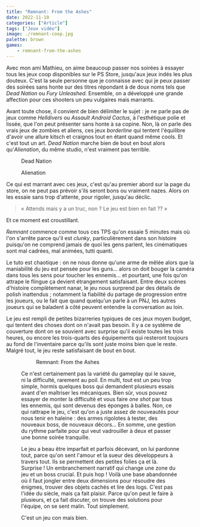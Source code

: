 ```yaml
---
title: "Remnant: From the Ashes"
date: 2022-11-10
categories: ["Article"]
tags: ["Jeux vidéo"]
image: ./remnant-coop.jpg
palette: brown
games:
	- remnant-from-the-ashes
---
```


Avec mon ami Mathieu, on aime beaucoup passer nos soirées à essayer tous les jeux coop disponibles sur le PS Store, jusqu'aux jeux indés les plus douteux. C'est la seule personne que je connaisse avec qui je peux passer des soirées sans honte sur des titres répondant à de doux noms tels que <Popup game="dead-nation-apocalypse-edition">_Dead Nation_</Popup> ou <Popup game="fury-unleashed">_Fury Unleashed_</Popup>. Ensemble, on a développé une grande affection pour ces shooters un peu vulgaires mais marrants.

Avant toute chose, il convient de bien délimiter le sujet : je ne parle pas de jeux comme <Popup game="helldivers">_Helldivers_</Popup>
ou <Popup game="assault-android-cactus">_Assault Android Cactus_</Popup>, à l'esthétique polie et lissée, que l'on peut présenter sans honte à sa
copine. Non, là on parle des vrais jeux de zombies et aliens, ces jeux _borderline_ qui tentent l'équilibre
d'avoir une allure kitsch et craignos tout en étant quand même cools. Et c'est tout un art. _Dead Nation_
marche bien de bout en bout alors qu'<Popup game="alienation">_Alienation_</Popup>, du même studio, n'est vraiment pas terrible.


<Gallery wide>
	<Figure src={deadNation} alt="Capture d'écran du jeu">
		Dead Nation
	</Figure>
	<Figure src={alienation} alt="Capture d'écran du jeu">
		Alienation
	</Figure>
</Gallery>

Ce qui est marrant avec ces jeux, c'est qu'au premier abord sur la page du store, on ne peut pas prévoir s'ils seront bons ou vraiment nazes. Alors on les essaie sans trop d'attente, pour rigoler, jusqu'au déclic.

> « Attends mais y a un truc, non ? Le jeu est bien en fait ?? »

Et ce moment est croustillant.

<Popup game="remnant-from-the-ashes">_Remnant_</Popup> commence comme tous ces TPS qu'on essaie 5 minutes
mais où l'on s'arrête parce qu'il est _clunky_, particulièrement dans son histoire puisqu'on ne comprend
jamais de quoi les gens parlent, les cinématiques sont mal cadrées, mal animées, tutti quanti.

Le tuto est chaotique : on ne nous donne qu'une arme de mêlée alors que la maniabilité du jeu est pensée pour les guns... alors on doit bouger la caméra dans tous les sens pour toucher les ennemis... et pourtant, une fois qu'on attrape le flingue ça devient étrangement satisfaisant. Entre deux scènes d'histoire complètement nanar, le jeu nous surprend par des détails de polish inattendus ; notamment la fiabilité du partage de progression entre les joueurs, ou le fait que quand quelqu'un parle à un PNJ, les autres joueurs qui se baladent à côté peuvent entendre la conversation au loin.

Le jeu est rempli de petites bizarreries typiques de ces jeux moyen budget, qui tentent des choses dont on n'avait pas besoin. Il y a ce système de couverture dont on se souvient avec surprise qu'il existe toutes les trois heures, ou encore les trois-quarts des équipements qui resteront toujours au fond de l'inventaire parce qu'ils sont juste moins bien que le reste. Malgré tout, le jeu reste satisfaisant de bout en bout.


<Gallery wide>
	<Figure src={coop} />
	<Figure src={singed}>Remnant: From the Ashes</Figure>
</Gallery>

Ce n'est certainement pas la variété du gameplay qui le sauve, ni la difficulté, rarement au poil. En multi, tout est un peu trop simple, hormis quelques boss qui demandent plusieurs essais avant d'en maîtriser les mécaniques. Bien sûr, vous pouvez essayer de monter la difficulté et vous faire _one shot_ par tous les ennemis, qui sont devenus des éponges à balles. Non, ce qui rattrape le jeu, c'est qu'on a juste assez de nouveautés pour nous tenir en haleine : des armes rigolotes à tester, des nouveaux boss, de nouveaux décors... En somme, une gestion du rythme parfaite pour qui veut vadrouiller à deux et passer une bonne soirée tranquille.

Le jeu a beau être imparfait et parfois décevant, on lui pardonne tout, parce qu'on sent l'amour et la sueur des développeurs à travers tout. Ils se permettent des petites folies ça et là. Surprise ! Un embranchement narratif qui change une zone du jeu et un boss crucial. Et puis hop ! Voilà une base abandonnée où il faut jongler entre deux dimensions pour résoudre des énigmes, trouver des objets cachés et lire des logs. C'est pas l'idée du siècle, mais ça fait plaisir. Parce qu'on peut le faire à plusieurs, et ça fait discuter, on trouve des solutions pour l'équipe, on se sent malin. Tout simplement.

C'est un jeu con mais bien.
